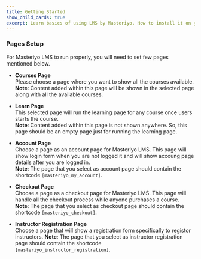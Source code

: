 ```yaml
---
title: Getting Started
show_child_cards: true
excerpt: Learn basics of using LMS by Masteriyo. How to install it on your WordPress setup.
---
```


### Pages Setup

For Masteriyo LMS to run properly, you will need to set few pages mentioned below.

- **Courses Page**  
  Please choose a page where you want to show all the courses available.<br />
  **Note**: Content added within this page will be shown in the selected page along with all the available courses.

- **Learn Page**  
  This selected page will run the learning page for any course once users starts the course.<br />
  **Note**: Content added within this page is not shown anywhere. So, this page should be an empty page just for running the learning page.

- **Account Page**  
  Choose a page as an account page for Masteriyo LMS. This page will show login form when you are not logged it and will show accoung page details
  after you are logged in.<br />
  **Note**: The page that you select as account page should contain the shortcode `[masteriyo_my_account]`.

- **Checkout Page**  
  Choose a page as a checkout page for Masteriyo LMS. This page will handle all the checkout process while anyone purchases a course.<br />
  **Note**: The page that you select as checkout page should contain the shortcode `[masteriyo_checkout]`.

- **Instructor Registration Page**  
  Choose a page that will show a registration form specifically to registor instructors.
  **Note**: The page that you select as instructor registration page should contain the shortcode `[masteriyo_instructor_registration]`.
